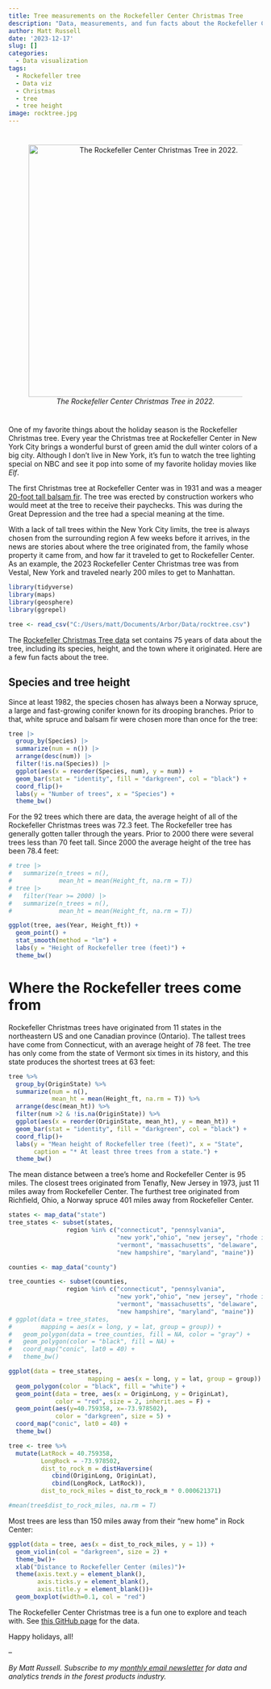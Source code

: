 ```yaml
---
title: Tree measurements on the Rockefeller Center Christmas Tree
description: "Data, measurements, and fun facts about the Rockefeller Center Christmas Tree."
author: Matt Russell
date: '2023-12-17'
slug: []
categories:
  - Data visualization
tags:
  - Rockefeller tree
  - Data viz
  - Christmas
  - tree
  - tree height
image: rocktree.jpg
---
```


# 
<center>

![*The Rockefeller Center Christmas Tree in 2022.*](rocktree.jpg){width=500px}
</center>
#  

One of my favorite things about the holiday season is the Rockefeller Christmas tree. Every year the Christmas tree at Rockefeller Center in New York City brings a wonderful burst of green amid the dull winter colors of a big city. Although I don't live in New York, it's fun to watch the tree lighting special on NBC and see it pop into some of my favorite holiday movies like *Elf*. 

The first Christmas tree at Rockefeller Center was in 1931 and was a meager [20-foot tall balsam fir](https://www.rockefellercenter.com/holidays/rockefeller-center-christmas-tree-lighting/#tree-history). The tree was erected by construction workers who would meet at the tree to receive their paychecks. This was during the Great Depression and the tree had a special meaning at the time.

With a lack of tall trees within the New York City limits, the tree is always chosen from the surrounding region A few weeks before it arrives, in the news are stories about where the tree originated from, the family whose property it came from, and how far it traveled to get to Rockefeller Center. As an example, the 2023 Rockefeller Center Christmas tree was from Vestal, New York and traveled nearly 200 miles to get to Manhattan.

```r
library(tidyverse)
library(maps)
library(geosphere)
library(ggrepel)

tree <- read_csv("C:/Users/matt/Documents/Arbor/Data/rocktree.csv")
```

The [Rockefeller Christmas Tree data](https://en.wikipedia.org/wiki/Rockefeller_Center_Christmas_Tree) set contains 75 years of data about the tree, including its species, height, and the town where it originated. Here are a few fun facts about the tree.

## Species and tree height
Since at least 1982, the species chosen has always been a Norway spruce, a large and fast-growing conifer known for its drooping branches. Prior to that, white spruce and balsam fir were chosen more than once for the tree:

```r
tree |> 
  group_by(Species) |> 
  summarize(num = n()) |> 
  arrange(desc(num)) |> 
  filter(!is.na(Species)) |> 
  ggplot(aes(x = reorder(Species, num), y = num)) +
  geom_bar(stat = "identity", fill = "darkgreen", col = "black") +
  coord_flip()+
  labs(y = "Number of trees", x = "Species") +
  theme_bw()
```

For the 92 trees which there are data, the average height of all of the Rockefeller Christmas trees was 72.3 feet. The Rockefeller tree has generally gotten taller through the years. Prior to 2000 there were several trees less than 70 feet tall. Since 2000 the average height of the tree has been 78.4 feet:

```r
# tree |> 
#   summarize(n_trees = n(),
#             mean_ht = mean(Height_ft, na.rm = T))
# tree |> 
#   filter(Year >= 2000) |> 
#   summarize(n_trees = n(),
#             mean_ht = mean(Height_ft, na.rm = T))

ggplot(tree, aes(Year, Height_ft)) +
  geom_point() +
  stat_smooth(method = "lm") +
  labs(y = "Height of Rockefeller tree (feet)") +
  theme_bw()
```

# Where the Rockefeller trees come from

Rockefeller Christmas trees have originated from 11 states in the northeastern US and one Canadian province (Ontario). The tallest trees have come from Connecticut, with an average height of 78 feet. The tree has only come from the state of Vermont six times in its history, and this state produces the shortest trees at 63 feet:

```r
tree %>% 
  group_by(OriginState) %>% 
  summarize(num = n(),
            mean_ht = mean(Height_ft, na.rm = T)) %>% 
  arrange(desc(mean_ht)) %>% 
  filter(num >2 & !is.na(OriginState)) %>%
  ggplot(aes(x = reorder(OriginState, mean_ht), y = mean_ht)) +
  geom_bar(stat = "identity", fill = "darkgreen", col = "black") +
  coord_flip()+
  labs(y = "Mean height of Rockefeller tree (feet)", x = "State",
       caption = "* At least three trees from a state.") +
  theme_bw()
```

The mean distance between a tree’s home and Rockefeller Center is 95 miles. The closest trees originated from Tenafly, New Jersey in 1973, just 11 miles away from Rockefeller Center. The furthest tree originated from Richfield, Ohio, a Norway spruce 401 miles away from Rockefeller Center. 

```r
states <- map_data("state")
tree_states <- subset(states, 
                region %in% c("connecticut", "pennsylvania", 
                              "new york","ohio", "new jersey", "rhode island",                                         
                              "vermont", "massachusetts", "delaware",
                              "new hampshire", "maryland", "maine"))

counties <- map_data("county")

tree_counties <- subset(counties, 
                region %in% c("connecticut", "pennsylvania", 
                              "new york","ohio", "new jersey", "rhode island",                                          
                              "vermont", "massachusetts", "delaware",
                              "new hampshire", "maryland", "maine"))
# ggplot(data = tree_states, 
#        mapping = aes(x = long, y = lat, group = group)) + 
#   geom_polygon(data = tree_counties, fill = NA, color = "gray") +
#   geom_polygon(color = "black", fill = NA) +
#   coord_map("conic", lat0 = 40) +
#   theme_bw()

ggplot(data = tree_states, 
                      mapping = aes(x = long, y = lat, group = group)) + 
  geom_polygon(color = "black", fill = "white") +
  geom_point(data = tree, aes(x = OriginLong, y = OriginLat), 
             color = "red", size = 2, inherit.aes = F) +
  geom_point(aes(y=40.759358, x=-73.978502), 
             color = "darkgreen", size = 5) +
  coord_map("conic", lat0 = 40) +
  theme_bw()

tree <- tree %>% 
  mutate(LatRock = 40.759358,
         LongRock = -73.978502,
         dist_to_rock_m = distHaversine(
            cbind(OriginLong, OriginLat), 
            cbind(LongRock, LatRock)),
         dist_to_rock_miles = dist_to_rock_m * 0.000621371)

#mean(tree$dist_to_rock_miles, na.rm = T)
```

Most trees are less than 150 miles away from their “new home” in Rock Center:

```r
ggplot(data = tree, aes(x = dist_to_rock_miles, y = 1)) + 
  geom_violin(col = "darkgreen", size = 2) +
  theme_bw()+
  xlab("Distance to Rockefeller Center (miles)")+
  theme(axis.text.y = element_blank(),
        axis.ticks.y = element_blank(),
        axis.title.y = element_blank())+
  geom_boxplot(width=0.1, col = "red")

```

The Rockefeller Center Christmas tree is a fun one to explore and teach with. See [this GitHub page](https://github.com/mbrussell/RockTree/blob/main/rocktree.csv) for the data. 

Happy holidays, all! 

--

*By Matt Russell. Subscribe to my [monthly email newsletter](https://mailchi.mp/d96897dc0f46/arbor-analytics) for data and analytics trends in the forest products industry.*